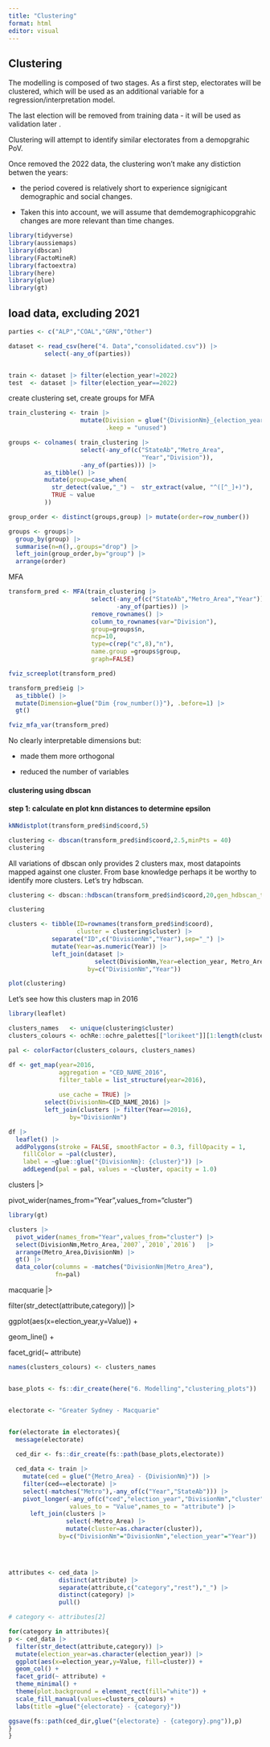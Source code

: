 ```yaml
---
title: "Clustering"
format: html
editor: visual
---
```


## Clustering

The modelling is composed of two stages. As a first step, electorates will be clustered, which will be used as an additional variable for a regression/interpretation model.

The last election will be removed from training data - it will be used as validation later .

Clustering will attempt to identify similar electorates from a demopgrahic PoV.

Once removed the 2022 data, the clustering won't make any distiction betwen the years:

-   the period covered is relatively short to experience signigicant demographic and social changes.

-   Taken this into account, we will assume that demdemographicopgrahic changes are more relevant than time changes.

```r

library(tidyverse)
library(aussiemaps)
library(dbscan)
library(FactoMineR)
library(factoextra)
library(here)
library(glue)
library(gt)
```

## load data, excluding 2021

```r

parties <- c("ALP","COAL","GRN","Other")

dataset <- read_csv(here("4. Data","consolidated.csv")) |>
          select(-any_of(parties))


train <- dataset |> filter(election_year!=2022) 
test  <- dataset |> filter(election_year==2022)

```

create clustering set, create groups for MFA

```r

train_clustering <- train |>
                    mutate(Division = glue("{DivisionNm}_{election_year}"),
                           .keep = "unused")

groups <- colnames( train_clustering |>
                    select(-any_of(c("StateAb","Metro_Area",
                                     "Year","Division")),
                    -any_of(parties))) |>
          as_tibble() |>
          mutate(group=case_when(
            str_detect(value,"_") ~  str_extract(value, "^([^_]+)"),
            TRUE ~ value
          )) 

group_order <- distinct(groups,group) |> mutate(order=row_number())

groups <- groups|>
  group_by(group) |>
  summarise(n=n(),.groups="drop") |>
  left_join(group_order,by="group") |>
  arrange(order)

```

MFA

```r
transform_pred <- MFA(train_clustering |>
                       select(-any_of(c("StateAb","Metro_Area","Year")),
                              -any_of(parties)) |>
                       remove_rownames() |>
                       column_to_rownames(var="Division"),
                       group=groups$n,
                       ncp=10,
                       type=c(rep("c",8),"n"),
                       name.group =groups$group,
                       graph=FALSE)
```

```r
fviz_screeplot(transform_pred)
```

```r
transform_pred$eig |> 
  as_tibble() |>
  mutate(Dimension=glue("Dim {row_number()}"), .before=1) |>
  gt()
```

```r
fviz_mfa_var(transform_pred)
```

No clearly interpretable dimensions but:

-   made them more orthogonal

-   reduced the number of variables

#### clustering using dbscan

#### step 1: calculate en plot knn distances to determine epsilon

```r
kNNdistplot(transform_pred$ind$coord,5)
```

```r
clustering <- dbscan(transform_pred$ind$coord,2.5,minPts = 40)
clustering
```

All variations of dbscan only provides 2 clusters max, most datapoints mapped against one cluster. From base knowledge perhaps it be worthy to identify more clusters. Let's try hdbscan.

```r

clustering <- dbscan::hdbscan(transform_pred$ind$coord,20,gen_hdbscan_tree=FALSE)

clustering


```

```r
clusters <- tibble(ID=rownames(transform_pred$ind$coord),
                   cluster = clustering$cluster) |>
            separate("ID",c("DivisionNm","Year"),sep="_") |>
            mutate(Year=as.numeric(Year)) |>
            left_join(dataset |> 
                        select(DivisionNm,Year=election_year, Metro_Area),
                      by=c("DivisionNm","Year"))

```

```r
plot(clustering)
```

Let's see how this clusters map in 2016

```r
library(leaflet)

clusters_names   <- unique(clustering$cluster)
clusters_colours <- ochRe::ochre_palettes[["lorikeet"]][1:length(clusters_names)]

pal <- colorFactor(clusters_colours, clusters_names)
```

```r



df <- get_map(year=2016,
              aggregation = "CED_NAME_2016",
              filter_table = list_structure(year=2016),
              
              use_cache = TRUE) |>
          select(DivisionNm=CED_NAME_2016) |>
          left_join(clusters |> filter(Year==2016),
                 by="DivisionNm")

df |>
  leaflet() |>
  addPolygons(stroke = FALSE, smoothFactor = 0.3, fillOpacity = 1,
    fillColor = ~pal(cluster),
    label = ~glue::glue("{DivisionNm}: {cluster}")) |>
    addLegend(pal = pal, values = ~cluster, opacity = 1.0)
```

clusters \|\>

pivot_wider(names_from="Year",values_from="cluster")

```r
library(gt)

clusters |>
  pivot_wider(names_from="Year",values_from="cluster") |>
  select(DivisionNm,Metro_Area,`2007`,`2010`,`2016`)   |>
  arrange(Metro_Area,DivisionNm) |>
  gt() |>
  data_color(columns = -matches("DivisionNm|Metro_Area"),
             fn=pal)
```

macquarie \|\>

filter(str_detect(attribute,category)) \|\>

ggplot(aes(x=election_year,y=Value)) +

geom_line() +

facet_grid(\~ attribute)

```r

names(clusters_colours) <- clusters_names


base_plots <- fs::dir_create(here("6. Modelling","clustering_plots"))


electorate <- "Greater Sydney - Macquarie"


for(electorate in electorates){
  message(electorate)
  
  ced_dir <- fs::dir_create(fs::path(base_plots,electorate))

  ced_data <- train |>
    mutate(ced = glue("{Metro_Area} - {DivisionNm}")) |>
    filter(ced==electorate) |>
    select(-matches("Metro"),-any_of(c("Year","StateAb"))) |>
    pivot_longer(-any_of(c("ced","election_year","DivisionNm","cluster")),
                 values_to = "Value",names_to = "attribute") |>
      left_join(clusters |> 
                select(-Metro_Area) |>
                mutate(cluster=as.character(cluster)), 
              by=c("DivisionNm"="DivisionNm","election_year"="Year"))

 


attributes <- ced_data |> 
              distinct(attribute) |>
              separate(attribute,c("category","rest"),"_") |>
              distinct(category) |>
              pull()

# category <- attributes[2]

for(category in attributes){
p <- ced_data |>
  filter(str_detect(attribute,category)) |>
  mutate(election_year=as.character(election_year)) |>
  ggplot(aes(x=election_year,y=Value, fill=cluster)) +
  geom_col() +
  facet_grid(~ attribute) +
  theme_minimal() +
  theme(plot.background = element_rect(fill="white")) +
  scale_fill_manual(values=clusters_colours) +
  labs(title =glue("{electorate} - {category}"))

ggsave(fs::path(ced_dir,glue("{electorate} - {category}.png")),p)
}
}
```
